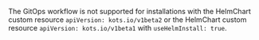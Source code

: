 The GitOps workflow is not supported for installations with the HelmChart custom resource `apiVersion: kots.io/v1beta2` or the HelmChart custom resource `apiVersion: kots.io/v1beta1` with `useHelmInstall: true`.